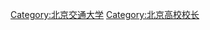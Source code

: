 {{Catnav|頁面分類|人物|職業|教育工作者|校長}}

[[Category:北京交通大学|Category:北京交通大学]]
[[Category:北京高校校长|Category:北京高校校长]]